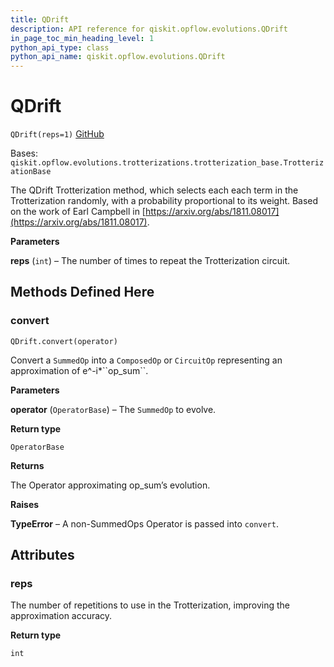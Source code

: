 ```yaml
---
title: QDrift
description: API reference for qiskit.opflow.evolutions.QDrift
in_page_toc_min_heading_level: 1
python_api_type: class
python_api_name: qiskit.opflow.evolutions.QDrift
---
```


# QDrift

<span id="qiskit.opflow.evolutions.QDrift" />

`QDrift(reps=1)` [GitHub](https://github.com/qiskit/qiskit/tree/stable/0.20/qiskit/opflow/evolutions/trotterizations/qdrift.py "view source code")

Bases: `qiskit.opflow.evolutions.trotterizations.trotterization_base.TrotterizationBase`

The QDrift Trotterization method, which selects each each term in the Trotterization randomly, with a probability proportional to its weight. Based on the work of Earl Campbell in [https://arxiv.org/abs/1811.08017](https://arxiv.org/abs/1811.08017).

**Parameters**

**reps** (`int`) – The number of times to repeat the Trotterization circuit.

## Methods Defined Here

### convert

<span id="qiskit.opflow.evolutions.QDrift.convert" />

`QDrift.convert(operator)`

Convert a `SummedOp` into a `ComposedOp` or `CircuitOp` representing an approximation of e^-i\*\`\`op\_sum\`\`.

**Parameters**

**operator** (`OperatorBase`) – The `SummedOp` to evolve.

**Return type**

`OperatorBase`

**Returns**

The Operator approximating op\_sum’s evolution.

**Raises**

**TypeError** – A non-SummedOps Operator is passed into `convert`.

## Attributes

<span id="qiskit.opflow.evolutions.QDrift.reps" />

### reps

The number of repetitions to use in the Trotterization, improving the approximation accuracy.

**Return type**

`int`

